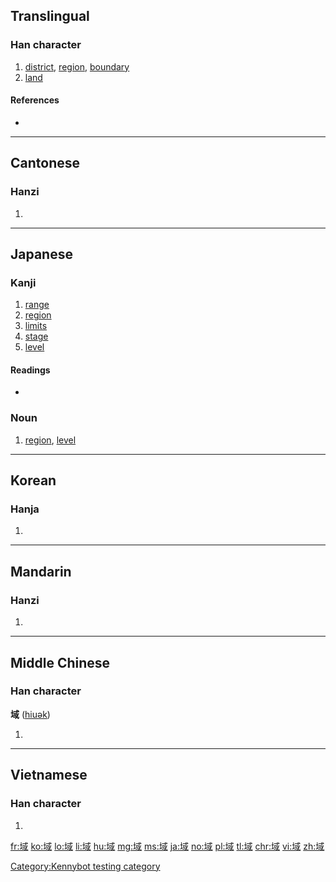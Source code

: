 ==Translingual==

===Han character===
{{Han char|rn=32|rad=土|as=08|sn=11|four=4315<sub>0</sub>|canj=土戈口一 (GIRM)|ids=⿰[[土]][[或]]}}

# [[district]], [[region]], [[boundary]]
# [[land]]

====References====
* {{Han ref|kx=0230.170|dkj=05158|dj=0466.270|hdz=10451.020|uh=57DF|ud=22495|bh=B0EC|bd=45292}}

----

==Cantonese==

===Hanzi===
{{yue-hanzi|jyut=[[wik6]]|y=wik6}}

# {{defn|lang=yue|sort=土08}}

----

==Japanese==

===Kanji===
{{ja-kanji|grade=6|rs=土08}}

# [[range]]
# [[region]]
# [[limits]]
# [[stage]]
# [[level]]

====Readings====
* {{ja-readings|goon=[[いき]] (iki)|kanon=[[よく]] (yoku)}}

===Noun===
{{ja-noun|いき}} 

# [[region]], [[level]]

----

==Korean==

===Hanja===
{{ko-hanja|hangeul=역|rv=yeok|mr=yŏk}}

# {{defn|lang=ko|sort=土08}}

----

==Mandarin==

===Hanzi===
{{cmn-hanzi|pin=[[yù]] ([[yu4]])|wg=yü<sup>4</sup>}}

# {{defn|lang=cmn|sort=土08}}

----

==Middle Chinese==

===Han character===
'''域''' ([[hiuək]])

# {{defn|lang=ltc|sort=土08}}

----

==Vietnamese==

===Han character===
{{vi-hantu|[[vực]], [[bực]], [[vác]], [[vặc]], [[vức]]|rs=土08}}

# {{defn|lang=vi|sort=土08}}

[[Category:Kennybot testing category]]

[[fr:域]]
[[ko:域]]
[[lo:域]]
[[li:域]]
[[hu:域]]
[[mg:域]]
[[ms:域]]
[[ja:域]]
[[no:域]]
[[pl:域]]
[[tl:域]]
[[chr:域]]
[[vi:域]]
[[zh:域]]